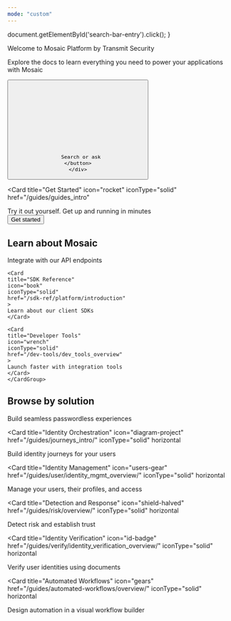 ---
mode: "custom"
---


  document.getElementById('search-bar-entry').click();
}



<div className="relative w-full flex items-center justify-center" style={{ height: '24rem', overflow: 'hidden'}}>
  <div className="absolute inset-0 bg-primary dark:bg-primary-light" style={{opacity: 0.05 }}></div>
  <div style={{ position: 'absolute', textAlign: 'center', padding: '0 1rem' }}>
    <div
      className="text-gray-900 dark:text-gray-200"
      style={{
       fontWeight: '600',
       fontSize: '42px',
       margin: '0',
       marginBottom: '1.5rem'
      }}
    >
      Welcome to Mosaic Platform by Transmit Security
    </div>
    <p
      className="prose prose-gray dark:prose-invert"
      style={{
        margin: '0 auto',
        marginBottom: '2rem',
        fontWeight: '400',
        fontSize: '16px',
        maxWidth: '42rem',
        textAlign: 'center'
      }}
    >
      Explore the docs to learn everything you need to power your applications with Mosaic
    </p>
    <div className="flex items-center justify-center">
    <button
      type="button"
      className="hidden w-full lg:flex items-center text-sm leading-6 rounded-lg py-1.5 pl-2.5 pr-3 shadow-sm text-gray-400 dark:text-white/50 bg-background-light dark:bg-background-dark dark:brightness-[1.1] dark:ring-1 dark:hover:brightness-[1.25] ring-1 ring-gray-400/20 hover:ring-gray-600/25 dark:ring-gray-600/30 dark:hover:ring-gray-500/30 focus:outline-primary"
      id="home-search-entry"
      style={{
        maxWidth: '28rem',
      }}
      onClick={openSearch}
    >
      <svg
        className="h-4 w-4 ml-1.5 flex-none bg-gray-500 hover:bg-gray-600 dark:bg-white/50 dark:hover:bg-white/70"
        style={{
        marginRight: '0.5rem',
         maskImage:
           'url("https://mintlify.b-cdn.net/v6.5.1/solid/magnifying-glass.svg")',
         maskRepeat: 'no-repeat',
         maskPosition: 'center center',
        }}
      />

      Search or ask
    </button>
    </div>
  </div>
</div>
<div
  style={{marginTop: '2rem', marginBottom: '8rem', maxWidth: '70rem', marginLeft: 'auto',
  marginRight: 'auto', paddingLeft: '1.25rem',
  paddingRight: '1.25rem' }}
>

<Card
  title="Get Started"
  icon="rocket"
  iconType="solid"
  href="/guides/guides_intro"
>
  Try it out yourself. Get up and running in minutes
<br/>
  <Button href="/guides/guides_intro/">
  Get started
  </Button>
</Card>

<div className="flex flex-col w-full " style={{ marginTop: '2rem', marginBottom: '2rem' }}>
  <h2
    className="text-gray-900 dark:text-gray-200"
    style={{
      fontSize: '2rem',
      fontWeight: '500',
    }}
  >
Learn about Mosaic
  </h2>

</div>

<CardGroup cols={3}>
    <Card
    title="API Reference"
    icon="code"
    iconType="solid"
    href="/openapi/api_ref_overview"
    >
    Integrate with our API endpoints
    </Card>

    <Card
    title="SDK Reference"
    icon="book"
    iconType="solid"
    href="/sdk-ref/platform/introduction"
    >
    Learn about our client SDKs
    </Card>

    <Card
    title="Developer Tools"
    icon="wrench"
    iconType="solid"
    href="/dev-tools/dev_tools_overview"
    >
    Launch faster with integration tools
    </Card>
    </CardGroup>

<div className="flex flex-col w-full " style={{ marginTop: '2rem', marginBottom: '2rem' }}>
  <h2
    className="text-gray-900 dark:text-gray-200"
    style={{
      fontSize: '2rem',
      fontWeight: '500',
    }}
  >
Browse by solution
  </h2>

</div>

<CardGroup>
<Card
  title="Authentication"
  icon="lock"
  href="/guides/user/be_auth_overview/"
  iconType="solid"
  horizontal
>
  Build seamless passwordless experiences
</Card>

<Card
  title="Identity Orchestration"
  icon="diagram-project"
  href="/guides/journeys_intro/"
  iconType="solid"
  horizontal
>
  Build identity journeys for your users
</Card>

<Card
  title="Identity Management"
  icon="users-gear"
  href="/guides/user/identity_mgmt_overview/"
  iconType="solid"
  horizontal
>
  Manage your users, their profiles, and access
</Card>

<Card
  title="Detection and Response"
  icon="shield-halved"
  href="/guides/risk/overview/"
  iconType="solid"
  horizontal
>
  Detect risk and establish trust
</Card>

<Card
  title="Identity Verification"
  icon="id-badge"
  href="/guides/verify/identity_verification_overview/"
  iconType="solid"
  horizontal
>
  Verify user identities using documents
</Card>

<Card
  title="Automated Workflows"
  icon="gears"
  href="/guides/automated-workflows/overview/"
  iconType="solid"
  horizontal
>
  Design automation in a visual workflow builder
</Card>
</CardGroup>

</div>

